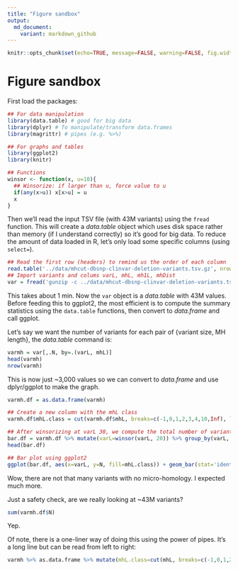 ```yaml
---
title: "Figure sandbox"
output:
  md_document:
    variant: markdown_github
---
```


```r
knitr::opts_chunk$set(echo=TRUE, message=FALSE, warning=FALSE, fig.width=10, tidy=TRUE)
```

# Figure sandbox

First load the packages:

```r
## For data manipulation
library(data.table) # good for big data
library(dplyr) # To manipulate/transform data.frames
library(magrittr) # pipes (e.g. %>%)

## For graphs and tables
library(ggplot2)
library(knitr)

## Functions
winsor <- function(x, u=10){
  ## Winsorize: if larger than u, force value to u
  if(any(x>u)) x[x>u] = u
  x
}
```

Then we'll read the input TSV file (with 43M variants) using the `fread` function.
This will create a *data.table* object which uses disk space rather than memory (if I understand correctly) so it's good for big data.
To reduce the amount of data loaded in R, let's only load some specific columns (using `select=`).

```r
## Read the first row (headers) to remind us the order of each column
read.table('../data/mhcut-dbsnp-clinvar-deletion-variants.tsv.gz', nrows=1)
## Import variants and colums varL, mhL, mh1L, mhDist
var = fread('gunzip -c ../data/mhcut-dbsnp-clinvar-deletion-variants.tsv.gz', select=c(20:22,25))
```

This takes about 1 min.
Now the `var` object is a *data.table* with 43M values. 
Before feeding this to ggplot2, the most efficient is to compute the summary statistics using the `data.table` functions, then convert to *data.frame* and call ggplot.

Let's say we want the number of variants for each pair of {variant size, MH length}, the *data.table* command is:

```r
varmh = var[,.N, by=.(varL, mhL)]
head(varmh)
nrow(varmh)
```

This is now just ~3,000 values so we can convert to *data.frame* and use dplyr/ggplot to make the graph.

```r
varmh.df = as.data.frame(varmh)

## Create a new column with the mhL class
varmh.df$mhL.class = cut(varmh.df$mhL, breaks=c(-1,0,1,2,3,4,10,Inf), labels=c(0:4,'5-10','>10'))

## After winsorizing at varL 30, we compute the total number of variant in each class for each variant size using dplyr.
bar.df = varmh.df %>% mutate(varL=winsor(varL, 20)) %>% group_by(varL, mhL.class) %>% summarize(N=sum(N))
head(bar.df)

## Bar plot using ggplot2
ggplot(bar.df, aes(x=varL, y=N, fill=mhL.class)) + geom_bar(stat='identity') + theme_bw() + scale_fill_brewer(name='mH length', palette='Set1') + ylab('variants') + xlab('variant size (bp)') + scale_x_continuous(breaks=1:20, labels=c(1:19,'20+')) + theme(legend.position=c(.99,.99), legend.justification=c(1,1))
```

Wow, there are not that many variants with no micro-homology. I expected much more.

Just a safety check, are we really looking at ~43M variants?

```r
sum(varmh.df$N)
```

Yep.

Of note, there is a one-liner way of doing this using the power of pipes.
It's a long line but can be read from left to right:

```r
varmh %>% as.data.frame %>% mutate(mhL.class=cut(mhL, breaks=c(-1,0,1,2,3,4,10,Inf), labels=c(0:4,'5-10','>10')), varL=winsor(varL, 20)) %>% group_by(varL, mhL.class) %>% summarize(N=sum(N)) %>% ggplot(aes(x=varL, y=N, fill=mhL.class)) + geom_bar(stat='identity') + theme_bw() + scale_fill_brewer(name='mH length', palette='Set1') + ylab('variants') + xlab('variant size (bp)') + scale_x_continuous(breaks=1:20, labels=c(1:19,'20+')) + theme(legend.position=c(.99,.99), legend.justification=c(1,1))
```
